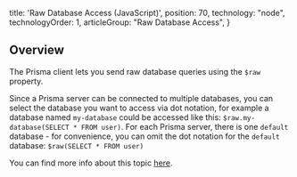 
  title: 'Raw Database Access (JavaScript)',
  position: 70,
  technology: "node",
  technologyOrder: 1,
  articleGroup: "Raw Database Access",
}

## Overview

The Prisma client lets you send raw database queries using the `$raw` property.

Since a Prisma server can be connected to multiple databases, you can select the database you want to access via dot notation, for example a database named `my-database` could be accessed like this: `$raw.my-database(SELECT * FROM user)`. For each Prisma server, there is one `default` database - for convenience, you can omit the dot notation for the `default` database: `$raw(SELECT * FROM user)`

You can find more info about this topic [here](https://github.com/prisma/prisma/issues/2052).